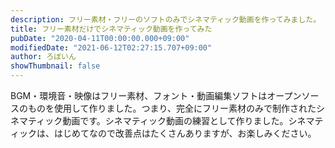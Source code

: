 ```yaml
---
description: フリー素材・フリーのソフトのみでシネマティック動画を作ってみました。
title: フリー素材だけでシネマティック動画を作ってみた
pubDate: "2020-04-11T00:00:00.000+09:00"
modifiedDate: "2021-06-12T02:27:15.707+09:00"
author: ろぼいん
showThumbnail: false
---
```



BGM・環境音・映像はフリー素材、フォント・動画編集ソフトはオープンソースのものを使用して作りました。つまり、完全にフリー素材のみで制作されたシネマティック動画です。シネマティック動画の練習として作りました。シネマティックは、はじめてなので改善点はたくさんありますが、お楽しみください。

<YouTube id="uWvt-sMbkgw" />
